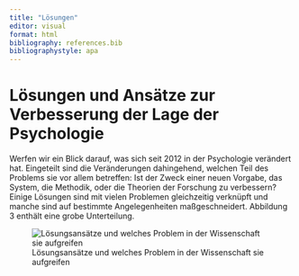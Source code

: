 ```yaml
---
title: "Lösungen"
editor: visual
format: html
bibliography: references.bib
bibliographystyle: apa
---
```


# Lösungen und Ansätze zur Verbesserung der Lage der Psychologie

Werfen wir ein Blick darauf, was sich seit 2012 in der Psychologie verändert hat. Eingeteilt sind die Veränderungen dahingehend, welchen Teil des Problems sie vor allem betreffen: Ist der Zweck einer neuen Vorgabe, das System, die Methodik, oder die Theorien der Forschung zu verbessern? Einige Lösungen sind mit vielen Problemen gleichzeitig verknüpft und manche sind auf bestimmte Angelegenheiten maßgeschneidert. Abbildung 3 enthält eine grobe Unterteilung.

![Lösungsansätze und welches Problem in der Wissenschaft sie aufgreifen](images/lösungsansätze.png)

## 
